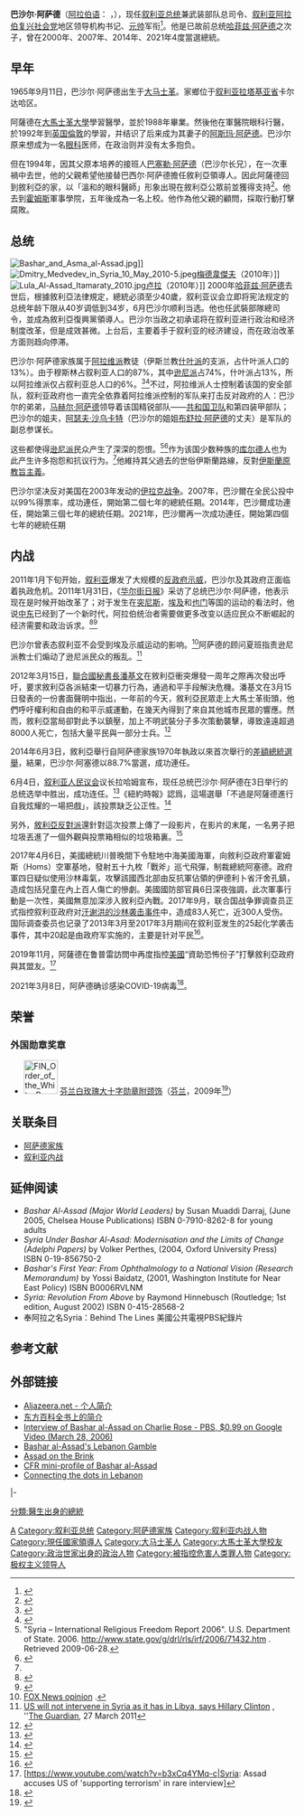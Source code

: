 {{about|2000年上任的叙利亚总统|其父|哈菲兹·阿萨德}}
{{noteTA
|1=zh:阿薩德;zh-cn:阿萨德;zh-tw:阿塞德;
|2=zh-cn:阿卜杜勒;zh-tw:阿布杜拉;
}}
{{Infobox Officeholder
|name          = 巴沙尔·阿萨德<br><small>{{rtl-lang|ar|بشار الأسد}}</small>
|image         = Bashar al-Assad (2018-05-17) 03.jpg
|caption       = 2018年时的阿萨德
|office        = {{flagicon|SYR}} 第19任[[叙利亚总统|叙利亚总统]]
|premier       = {{List collapsed|title=列表|1=[[穆罕默德·穆斯塔法·米鲁|穆罕默德·穆斯塔法·米鲁]]<br>[[穆罕默德·纳吉·奥特里|穆罕默德·纳吉·奥特里]]<br>[[阿德尔·萨法尔|阿德尔·萨法尔]]<br>[[利亚德·法里德·希贾布|利亚德·法里德·希贾布]]<br>[[欧马·加拉瓦基|欧马·加拉瓦基]]（代理）<br>[[瓦埃勒·納德爾·哈勒吉|瓦埃勒·納德爾·哈勒吉]]<br>[[伊馬德·哈米斯|伊馬德·哈米斯]]<br>{{le|侯赛因·阿尔努斯|Hussein Arnous}}}}
|term_start    = 2000年7月17日
|term_end      =
|predecessor   = [[阿卜杜勒·哈利姆·哈达姆|阿卜杜勒·哈利姆·哈达姆]]（代理）  
|successor     =
|office2       = [[File:Syrian_Baath_Logo.svg|20px]][[阿拉伯复兴社会党－叙利亚地区|阿拉伯复兴社会党－叙利亚地区]]书记
|deputy2       = [[法鲁克·沙雷|法鲁克·沙雷]]（2006年－2014年）<br>[[纳贾·阿塔尔|纳贾·阿塔尔]]（2006年－）<br>（副书记）
|term_start2   = 2000年6月24日
|term_end2     =
|predecessor2  = [[哈菲兹·阿萨德|哈菲兹·阿萨德]]
|successor2    = 
|birth_name    = 巴沙尔·哈菲兹·阿萨德<br>بشار حافظ الأسد
|birth_date    = {{nowrap|{{birth date and age|df=yes|1965|9|11}}}}
|birth_place   = [[File:Flag_of_Iraq_(1963–1991);_Flag_of_Syria_(1963–1972).svg|25px]] [[叙利亚|叙利亚]][[大马士革|大马士革]]
|death_date    = 
|death_place   = 
|party         = [[叙利亚阿拉伯复兴社会党|叙利亚阿拉伯复兴社会党]]
|otherparty    = [[全国进步阵线|全国进步阵线]]
|spouse        = {{marriage|[[阿斯玛·阿萨德|阿斯玛·阿萨德]]|2000－12}}
|children      = 3名子女
|parents       = [[哈菲兹·阿萨德|哈菲兹·阿萨德]]<br>{{le|阿妮萨·马赫路夫|Anisa Makhlouf}}
|relations     = [[阿萨德家族|阿萨德家族]]
|alma_mater    = [[大马士革大学|大马士革大学]]
|religion      = [[伊斯兰教|伊斯兰教]][[什叶派|什叶派]][[阿拉维派|阿拉维派]]
|allegiance    = {{flag|Syria}}
|branch        =[[叙利亚武装力量|叙利亚武装力量]]
|serviceyears  = 1988年－
|rank          = 元帅
|unit          = [[叙利亚共和国卫队|叙利亚共和国卫队]]{{small|（2000年以前）}}
}}

'''巴沙尔·阿萨德'''（[[阿拉伯语|阿拉伯语]]：{{rtl-lang|ar|بشار الأسد}} ''{{transl|ar|DIN|Baššār al-ʾAsad}}''，{{bd|1965年|9月11日|||catIdx=Assad, Bashar}}），现任[[叙利亚总统|叙利亚总统]]兼武装部队总司令、[[叙利亚阿拉伯复兴社会党|叙利亚阿拉伯复兴社会党]]地区领导机构书记、[[元帅|元帅]]军衔<ref>{{cite news |title=叙利亚总统巴沙尔 |url=http://news.xinhuanet.com/ziliao/2003-02/21/content_739503.htm |accessdate=2012-08-08 |newspaper=新华网 |archive-date=2015-09-14 |archive-url=https://web.archive.org/web/20150914153113/http://news.xinhuanet.com/ziliao/2003-02/21/content_739503.htm |dead-url=no }}</ref>。他是已故前总统[[哈菲兹·阿萨德|哈菲兹·阿萨德]]之次子，曾在2000年、2007年、2014年、2021年4度當選總統。

==早年==
{{main|阿萨德家族}}
1965年9月11日，巴沙尔·阿萨德出生于[[大马士革|大马士革]]。家鄉位于[[叙利亚|叙利亚]][[拉塔基亚省|拉塔基亚省]]卡尔达哈区。

阿薩德在[[大馬士革大學|大馬士革大學]]學習醫學，並於1988年畢業。然後他在軍醫院眼科行醫，於1992年到[[英国|英国]][[倫敦|倫敦]]的{{le|西區眼科醫院|Western Eye Hospital}}學習，并结识了后来成为其妻子的[[阿斯玛·阿萨德|阿斯玛·阿萨德]]。巴沙尔原来想成为一名[[眼科|眼科]]医师，在政治则并没有太多抱负。

但在1994年，因其父原本培养的接班人[[巴塞勒·阿萨德|巴塞勒·阿萨德]]（巴沙尔长兄），在一次車禍中去世，他的父親希望他接替巴西尔·阿萨德擔任敘利亞領導人。因此阿薩德回到敘利亞的家，以「溫和的眼科醫師」形象出現在敘利亞公眾前並獲得支持<ref>{{cite book |last1=Frank |first1=Dikotter |title=獨裁者養成之路 |date=2021 |publisher=聯經出版|isbn=978-957-08-5677-4|pages=256-257}}</ref>。他去到[[霍姆斯_(敘利亞)|霍姆斯]]軍事學院，五年後成為一名上校。他作為他父親的顧問，採取行動打擊腐敗。

==总统==
[[File:Bashar_and_Asma_al-Assad.jpg|thumb]]]]
[[File:Dmitry_Medvedev_in_Syria_10_May_2010-5.jpeg|thumb]][[德米特里·阿纳托利耶维奇·梅德韦杰夫|梅德韋傑夫]]（2010年）]]
[[File:Lula_Al-Assad_Itamaraty_2010.jpg|thumb]][[路易斯·伊納西奧·盧拉·達席爾瓦|卢拉]]（2010年）]]
2000年[[哈菲兹·阿萨德|哈菲兹·阿萨德]]去世后，根據敘利亞法律規定，總統必須至少40歲，叙利亚议会立即将宪法规定的总统年龄下限从40岁调低到34岁，6月巴沙尔顺利当选。他也任武裝部隊總司令，並成為敘利亞復興黨領導人。巴沙尔当政之初承诺将在叙利亚进行政治和经济制度改革，但是成效甚微。上台后，主要着手于叙利亚的经济建设，而在政治改革方面则趋向停滞。

巴沙尔·阿萨德家族属于[[阿拉维派|阿拉维派]]教徒（伊斯兰教[[什叶派|什叶派]]的支派，占什叶派人口的13%）。由于穆斯林占叙利亚人口的87%，其中[[逊尼派|逊尼派]]占74%，什叶派占13%，所以阿拉维派仅占叙利亚总人口的6%。<ref>{{cite web |url=http://www.state.gov/g/drl/rls/irf/2006/71432.htm |title=Syria |publisher=State.gov |date= |accessdate=2011-04-10 |archive-date=2012-01-19 |archive-url=https://web.archive.org/web/20120119114038/http://www.state.gov/g/drl/rls/irf/2006/71432.htm |dead-url=no }}</ref><ref>{{cite news |title=Syria: Next on the list? A wave of unrest has finally reached one of the region's most repressive regimes |author= |url=http://www.economist.com/node/18446885?story_id=18446885 |newspaper=[[The_Economist|The Economist]] |date=24 March 2011 |accessdate=1 April 2011 |archive-date=2011-04-04 |archive-url=https://web.archive.org/web/20110404014004/http://www.economist.com/node/18446885?story_id=18446885 |dead-url=no }}</ref>不过，阿拉维派人士控制着该国的安全部队，叙利亚政府也一直完全依靠着阿拉维派控制的军队来打击反对政府的人：巴沙尔的弟弟，[[马赫尔·阿萨德|马赫尔·阿萨德]]领导着该国精锐部队——[[叙利亚共和国卫队|共和国卫队]]和第四装甲部队；巴沙尔的姐夫，[[阿瑟夫·沙乌卡特|阿瑟夫·沙乌卡特]]（巴沙尔的姐姐[[布舒拉·阿萨德|布舒拉·阿萨德]]的丈夫）是军队的副总参谋长。

这些都使得[[逊尼派|逊尼派]]民众产生了深深的怨恨。<ref>"Syria – International Religious Freedom Report 2006". U.S. Department of State. 2006. http://www.state.gov/g/drl/rls/irf/2006/71432.htm {{Wayback|url=http://www.state.gov/g/drl/rls/irf/2006/71432.htm |date=20120119114038 }}. Retrieved 2009-06-28.</ref><ref name="The Jerusalem Post">{{cite web|url=http://www.jpost.com/Headlines/Article.aspx?id=215547|title=Syria Kurd leader vows to keep up democracy struggle|publisher=The Jerusalem Post|accessdate=2012-02-04|archive-date=2011-04-07|archive-url=https://web.archive.org/web/20110407131551/http://www.jpost.com/Headlines/Article.aspx?id=215547|dead-url=no}}</ref>作为该国少数种族的[[库尔德人|库尔德人]]也为此产生许多抱怨和抗议行为。<ref name="The Jerusalem Post"/>他維持其父過去的世俗伊斯蘭路線，反對[[伊斯蘭原教旨主義|伊斯蘭原教旨主義]]。

巴沙尔坚决反对美国在2003年发动的[[伊拉克战争|伊拉克战争]]。2007年，巴沙爾在全民公投中以99%得票率，成功連任，開始第二個七年的總統任期。2014年，巴沙爾成功連任，開始第三個七年的總統任期。2021年，巴沙爾再一次成功連任，開始第四個七年的總統任期

==内战==
{{main|叙利亚内战}}
2011年1月下旬开始，[[叙利亚|叙利亚]]爆发了大规模的[[2011－2012年叙利亚反政府示威|反政府示威]]，巴沙尔及其政府正面临着执政危机。2011年1月31日，《[[华尔街日报|华尔街日报]]》采访了总统巴沙尔·阿萨德，他表示现在是时候开始改革了；对于发生在[[茉莉花革命|突尼斯]]，[[2011年埃及革命|埃及]]和[[2011年也门反政府示威|也门]]等国的运动的看法时，他说[[中东|中东]]已经到了一个新时代，阿拉伯统治者需要做更多改变以适应民众不断崛起的经济需要和政治诉求。<ref>{{cite web |url=http://online.wsj.com/article/SB10001424052748703833204576114712441122894.html |title=Interview With Syrian President Bashar al-Assad |publisher=wsj.com |date= |accessdate=2011-01-31 |archive-date=2011-01-31 |archive-url=https://web.archive.org/web/20110131090829/http://online.wsj.com/article/SB10001424052748703833204576114712441122894.html |dead-url=no }}</ref><ref>{{cite web |url=http://online.wsj.com/article/SB10001424052748704832704576114340735033236.html |title=Syria Strongman: Time for 'Reform' |publisher=wsj.com |date= |accessdate=2011-01-31 |archive-date=2011-01-31 |archive-url=https://web.archive.org/web/20110131022339/http://online.wsj.com/article/SB10001424052748704832704576114340735033236.html |dead-url=no }}</ref>

巴沙尔曾表态叙利亚不会受到埃及示威运动的影响。<ref>[http://www.foxnews.com/opinion/2011/02/02/middle-east-protests-syria-egypt/ FOX News opinion] {{Wayback|url=http://www.foxnews.com/opinion/2011/02/02/middle-east-protests-syria-egypt/ |date=20110511020410 }}.</ref>阿萨德的顾问夏班指责逊尼派教士们煽动了逊尼派民众的叛乱。<ref>[http://www.guardian.co.uk/world/2011/mar/27/report-12-killed-syrian-port-city US will not intervene in Syria as it has in Libya, says Hillary Clinton] {{Wayback|url=http://www.guardian.co.uk/world/2011/mar/27/report-12-killed-syrian-port-city |date=20110413051634 }}, ''[[The_Guardian|The Guardian]], 27 March 2011</ref>

2012年3月15日，[[聯合國秘書長|聯合國秘書長]][[潘基文|潘基文]]在敘利亞衝突爆發一周年之際再次發出呼吁，要求敘利亞各派結束一切暴力行為，通過和平手段解決危機。潘基文在3月15日發表的一份書面聲明中指出，一年前的今天，敘利亞民眾走上大馬士革街頭，他們呼吁權利和自由的和平示威運動，在幾天內得到了來自其他城市民眾的響應。然而，敘利亞當局卻對此予以鎮壓，加上不明武裝分子多次策動襲擊，導致遠遠超過8000人死亡，包括大量平民與一部分士兵。<ref>{{cite web|url=http://news.xinhuanet.com/mil/2012-03/16/c_122844480.htm|title=敘利亞衝突一周年 聯合國呼吁結束一切暴力|accessdate=2016-05-18|archive-date=2016-08-07|archive-url=https://web.archive.org/web/20160807192349/http://news.xinhuanet.com/mil/2012-03/16/c_122844480.htm|dead-url=no}}</ref>

2014年6月3日，敘利亞舉行自阿萨德家族1970年執政以來首次舉行的[[2014年敘利亞總統選舉|差額總統選舉]]，結果，巴沙尔·阿塞德以88.7%當選，成功連任。

6月4日，[[叙利亚人民议会|叙利亚人民议会]]议长拉哈姆宣布，现任总统巴沙尔·阿萨德在3日举行的总统选举中胜出，成功连任。<ref>{{Cite web |url=http://news.china.com/xlyhwwj/gdxw/11145085/20140605/18542100.html |title=叙利亚宣布巴沙尔阿萨德在总统选举中获胜连任 |access-date=2014-06-09 |archive-date=2016-03-04 |archive-url=https://web.archive.org/web/20160304234613/http://news.china.com/xlyhwwj/gdxw/11145085/20140605/18542100.html |dead-url=no }}</ref>《紐約時報》認爲，這場選舉「不過是阿薩德進行自我炫耀的一場把戲」，該投票缺乏公正性。<ref>{{Cite web|url=http://cn.nytimes.com/world/20140605/c05syria/zh-hant/|title=敘利亞選舉結果顯示阿薩德控制力|accessdate=2014-06-05|archive-date=2014-06-06|archive-url=https://web.archive.org/web/20140606233311/http://cn.nytimes.com/world/20140605/c05syria/zh-hant/|dead-url=no}}</ref>

另外，[[敘利亞反對派|敘利亞反對派]]還針對這次投票上傳了一段影片，在影片的末尾，一名男子把垃圾丟進了一個外觀與投票箱相似的垃圾箱裏。<ref>{{Cite web|url=http://cn.nytimes.com/world/20140605/c05elections/zh-hant/|title=有選舉，就意味着民主嗎？|accessdate=2014-06-05|archive-date=2014-06-07|archive-url=https://web.archive.org/web/20140607000917/http://cn.nytimes.com/world/20140605/c05elections/zh-hant/|dead-url=no}}</ref>

2017年4月6日，美國總統川普晚間下令駐地中海美國海軍，向敘利亞政府軍霍姆斯（Homs）空軍基地，發射五十九枚「戰斧」巡弋飛彈，制裁總統阿塞德。政府軍四日疑似使用沙林毒氣，攻擊該國西北部由反抗軍佔領的伊德利卜省汗舍孔鎮，造成包括兒童在內上百人傷亡的慘劇。美國國防部官員6日深夜強調，此次軍事行動是一次性，美國無意加深涉入敘利亞內戰。2017年9月，联合国战争罪调查员正式指控叙利亚政府对[[2017年汗谢洪化学武器袭击事件|汗谢洪的沙林袭击事件]]中，造成83人死亡，近300人受伤。国际调查委员也记录了2013年3月至2017年3月期间在叙利亚发生的25起化学袭击事件，其中20起是由政府军实施的，主要是针对平民<ref>{{Cite web|title=Syrian regime dropped sarin on rebel-held town in April, UN confirms|url=http://www.theguardian.com/world/2017/sep/06/syrian-regime-dropped-sarin-on-rebel-held-town-in-april-un-confirms|access-date=2021-08-28|date=2017-09-06|work=the Guardian|language=en|archive-date=2021-08-28|archive-url=https://web.archive.org/web/20210828133433/https://www.theguardian.com/world/2017/sep/06/syrian-regime-dropped-sarin-on-rebel-held-town-in-april-un-confirms|dead-url=no}}</ref>。

2019年11月，阿薩德在鲁普雷訪問中再度指控[[美國|美國]]“資助恐怖份子”打擊敘利亞政府與其盟友。<ref>[https://www.youtube.com/watch?v=b3xCq4YMq-c|Syria: Assad accuses US of 'supporting terrorism' in rare interview]</ref>

2021年3月8日，阿萨德确诊感染COVID-19病毒<ref>{{cite news |title=叙利亚总统巴沙尔及其夫人确诊感染新冠病毒 |url=http://www.xinhuanet.com/photo/2021-03/09/c_1127188743.htm}}</ref>。

==荣誉==
===外国勋章奖章===
* [[File:FIN_Order_of_the_White_Rose_Grand_Cross_BAR.png|60px]] [[芬兰白玫瑰勋章|芬兰白玫瑰大十字勋章附颈饰]]（[[芬兰|芬兰]]，2009年<ref>{{fi}}{{cite web |url=https://ritarikunnat.fi/ritarikunnat/palkitut/suomen-valkoisen-ruusun-ritarikunnan-suurristin-ketjuineen-ulkomaalaiset-saajat/ |title=Suomen Valkoisen Ruusun ritarikunnan suurristin ketjuineen ulkomaalaiset saajat |publisher=RITARIKUNTIEN KANSLIA |date= |accessdate=2021-10-20 |archive-date=2021-12-19 |archive-url=https://web.archive.org/web/20211219004449/https://ritarikunnat.fi/ritarikunnat/palkitut/suomen-valkoisen-ruusun-ritarikunnan-suurristin-ketjuineen-ulkomaalaiset-saajat/ |dead-url=no }}</ref>）

==关联条目==
*[[阿萨德家族|阿萨德家族]]
*[[叙利亚内战|叙利亚内战]]

==延伸阅读==
* ''Bashar Al-Assad (Major World Leaders)'' by Susan Muaddi Darraj, (June 2005, Chelsea House Publications) ISBN 0-7910-8262-8 for young adults
* ''Syria Under Bashar Al-Asad: Modernisation and the Limits of Change (Adelphi Papers)'' by Volker Perthes, (2004, Oxford University Press) ISBN 0-19-856750-2
* ''Bashar's First Year: From Ophthalmology to a National Vision (Research Memorandum)'' by Yossi Baidatz, (2001, Washington Institute for Near East Policy) ISBN B0006RVLNM
* ''Syria: Revolution From Above'' by Raymond Hinnebusch (Routledge; 1st edition, August 2002) ISBN 0-415-28568-2
*奉阿拉之名Syria：Behind The Lines 美國公共電視PBS紀錄片

==参考文献==
{{reflist}}

==外部链接==
{{Commons category|Bashar al-Assad}}
* [http://english.aljazeera.net/news/middleeast/2007/07/200852518514154964.html Aljazeera.net - 个人简介] {{Wayback|url=http://english.aljazeera.net/news/middleeast/2007/07/200852518514154964.html |date=20110906041719 }}
* [http://lexicorient.com/e.o/assad_bashar.htm 东方百科全书上的简介] {{Wayback|url=http://lexicorient.com/e.o/assad_bashar.htm |date=20200917193454 }}
* [http://video.google.com/videoplay?docid=-8784648057807730825&q=tvshow%3ACharlie_Rose Interview of Bashar al-Assad on Charlie Rose - PBS, $0.99 on Google Video (March 28, 2006)] {{Wayback|url=http://video.google.com/videoplay?docid=-8784648057807730825&q=tvshow%3ACharlie_Rose |date=20120204181711 }}
* [http://www.meforum.org/article/730 Bashar al-Assad's Lebanon Gamble] {{Wayback|url=http://www.meforum.org/article/730 |date=20081207101817 }}
* [http://www.thenation.com/doc/20051121/hirst Assad on the Brink] {{Wayback|url=http://www.thenation.com/doc/20051121/hirst |date=20090807112356 }}
* [https://web.archive.org/web/20060719135235/http://www.cfr.org/publication/9085/syrias_leaders.html#1 CFR mini-profile of Bashar al-Assad]
* [https://web.archive.org/web/20120504075000/http://yalibnan.com/site/archives/2006/12/connecting_the.php Connecting the dots in Lebanon]
{{s-start}}
{{s-ppo}}
{{s-bef|before=[[哈菲兹·阿萨德|哈菲兹·阿萨德]]}}
{{s-ttl|title=[[叙利亚阿拉伯复兴社会党|叙利亚阿拉伯复兴社会党]]总书记|years=2000年－至今}}
{{s-inc}}
|-
{{s-gov}}
{{s-bef|before=[[哈菲兹·阿萨德|哈菲兹·阿萨德]]<br>[[阿卜杜勒·哈利姆·哈达姆|阿卜杜勒·哈利姆·哈达姆]]<br><small>（代理）</small>}}
{{s-ttl|title=[[阿拉伯叙利亚共和国总统|阿拉伯叙利亚共和国总统]]|years=2000年－至今}}
{{s-inc}}
{{s-end}}
{{敘利亞總統}}
{{2010－2011年阿拉伯世界的反政府示威}}
{{Authority control}}

{{DEFAULTSORT:Assad, Bashar Al-}}
[[Category:叙利亚政治人物|A]]
[[Category:叙利亚总统|Category:叙利亚总统]]
[[Category:阿萨德家族|Category:阿萨德家族]]
[[Category:叙利亚内战人物|Category:叙利亚内战人物]]
[[Category:現任國家領導人|Category:現任國家領導人]]
[[Category:大马士革人|Category:大马士革人]]
[[Category:大馬士革大學校友|Category:大馬士革大學校友]]
[[分類:醫生出身的總統|分類:醫生出身的總統]]
[[Category:政治世家出身的政治人物|Category:政治世家出身的政治人物]]
[[Category:被指控危害人类罪人物|Category:被指控危害人类罪人物]]
[[Category:极权主义领导人|Category:极权主义领导人]]